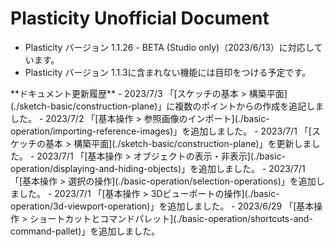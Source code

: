 
# Plasticity Unofficial Document

- Plasticity バージョン 1.1.26 - BETA (Studio only)（2023/6/13）に対応しています。
- Plasticity バージョン 1.1.3に含まれない機能には目印をつける予定です。

<Callout type="info">
**ドキュメント更新履歴**
- 2023/7/3 「[スケッチの基本 > 構築平面](./sketch-basic/construction-plane)」に複数のポイントからの作成を追記しました。
- 2023/7/2 「[基本操作 > 参照画像のインポート](./basic-operation/importing-reference-images)」を追加しました。
- 2023/7/1 「[スケッチの基本 > 構築平面](./sketch-basic/construction-plane)」を更新しました。
- 2023/7/1 「[基本操作 > オブジェクトの表示・非表示](./basic-operation/displaying-and-hiding-objects)」を追加しました。
- 2023/7/1 「[基本操作 > 選択の操作](./basic-operation/selection-operations)」を追加しました。
- 2023/7/1 「[基本操作 > 3Dビューポートの操作](./basic-operation/3d-viewport-operation)」を追加しました。
- 2023/6/29 「[基本操作 > ショートカットとコマンドパレット](./basic-operation/shortcuts-and-command-pallet)」を追加しました。
</Callout>